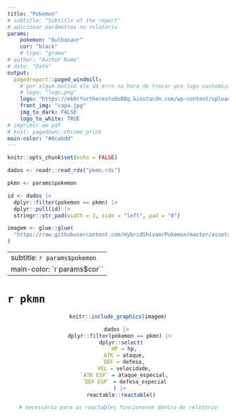 ```yaml
---
title: "Pokemon"
# subtitle: "Subtitle of the report"
# adicionar parâmetros no relatório
params: 
    pokemon: "bulbasaur"
    cor: "black"
    # tipo: "grama"
# author: "Author Name"
# date: "Date"
output: 
  pagedreport::paged_windmill:
    # por algum motivo ele dá erro na hora de trocar pro logo customizado
    # logo: "logo.png"
    logo: "https://mk0rfortheresto0o08q.kinstacdn.com/wp-content/uploads/2020/08/rru-logo-blue.svg"
    front_img: "capa.jpg"
    img_to_dark: FALSE
    logo_to_white: TRUE
# imprimir em pdf
# knit: pagedown::chrome_print
main-color: "#6cabdd"
---
```


```r
knitr::opts_chunk$set(echo = FALSE)
```


```r

dados <- readr::read_rds("pkmn.rds")

pkmn <- params$pokemon

id <- dados |>
  dplyr::filter(pokemon == pkmn) |>
  dplyr::pull(id) |>
  stringr::str_pad(width = 3, side = "left", pad = "0")

imagem <- glue::glue(
  "https://raw.githubusercontent.com/HybridShivam/Pokemon/master/assets/images/{id}.png"
)
```


---
subtitle: `r params$pokemon`
main-color: `r params$cor``
---

# `r pkmn` {-}

<center>
```r
knitr::include_graphics(imagem)
```
<center>


```r
dados |> 
  dplyr::filter(pokemon == pkmn) |> 
  dplyr::select(
    HP = hp,
    ATK = ataque,
    DEF = defesa,
    VEL = velocidade,
    `ATK ESP` = ataque_especial,
    `DEF ESP` = defesa_especial
  ) |> 
  reactable::reactable()
```


```r
# necessário para as reactables funcionarem dentro do relatório
```


<div style = "display: none;">
$$
1
$$

